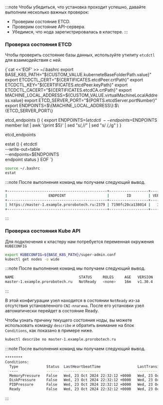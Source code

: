 


:::note
Чтобы убедиться, что установка проходит успешно, давайте выполним несколько важных проверок:
- Проверим состояние ETCD.
- Проверим состояние API-сервера.
- Убедимся, что нода зарегистрировалась в кластере.
:::

### Проверка состояния ETCD
Чтобы проверить состояние базы данных, используйте утилиту `etcdctl` для взаимодействия с ней.

<CodeBlock language="bash">
{`cat <<'EOF' >> ~/.bashrc
  export BASE_K8S_PATH="${CUSTOM_VALUE.kuberneteBaseFolderPath.value}"
  export ETCDCTL_CERT="${CERTIFICATES.etcdPeer.crtPath}"
  export ETCDCTL_KEY="${CERTIFICATES.etcdPeer.keyPath}"
  export ETCDCTL_CACERT="${CERTIFICATES.etcdCA.crtPath}"
  export MACHINE_LOCAL_ADDRESS=${CUSTOM_VALUE.virtualMachineLocalAddress.value}
  export ETCD_SERVER_PORT="${PORTS.etcdServer.portNumber}"
  export ENDPOINTS=$\{MACHINE_LOCAL_ADDRESS\}:$\{ETCD_SERVER_PORT\}

  etcd_endpoints () {
  export ENDPOINTS=$(
  etcdctl \
  --endpoints=$ENDPOINTS member list | 
  awk '{print $5}' | 
  sed "s/,//" | 
  sed "s/ /,/g"
  )
  }

  etcd_endpoints

  estat () {
  etcdctl \
  --write-out=table \
  --endpoints=$ENDPOINTS \
  endpoint status
  }
  EOF
`}
</CodeBlock>

```bash
source ~/.bashrc
estat
```

:::note
После выполнения команд мы получаем следующий вывод.
```bash
+----------------------------------------------+------------------+---------+---------+-----------+------------+-----------+------------+--------------------+--------+
|                   ENDPOINT                   |        ID        | VERSION | DB SIZE | IS LEADER | IS LEARNER | RAFT TERM | RAFT INDEX | RAFT APPLIED INDEX | ERRORS |
+----------------------------------------------+------------------+---------+---------+-----------+------------+-----------+------------+--------------------+--------+
| https://master-1.example.prorobotech.ru:2379 | 7190fc20ca138014 |   3.5.3 |  5.4 MB |      true |      false |         2 |     191880 |             191880 |        |
+----------------------------------------------+------------------+---------+---------+-----------+------------+-----------+------------+--------------------+--------+
```
:::

### Проверка состояния Kube API

Для подключения к кластеру нам потребуется переменная окружения `KUBECONFIG`
```bash
export KUBECONFIG=${BASE_K8S_PATH}/super-admin.conf
kubectl get nodes -o wide
```

:::note
После выполнения команд мы получаем следующий вывод.
```bash
NAME                              STATUS     ROLES     AGE   VERSION   INTERNAL-IP     EXTERNAL-IP   OS-IMAGE             KERNEL-VERSION     CONTAINER-RUNTIME
master-1.example.prorobotech.ru   NotReady   <none>    16m   v1.30.4   192.168.10.26   <none>        Ubuntu 24.04.1 LTS   6.8.0-47-generic   containerd://1.7.19
```
:::

В этой конфигурации узел находится в состоянии `NotReady` из-за отсутствия установленного `CNI-плагина`. После его установки узел автоматически перейдет в состояние Ready.

Чтобы узнать причину текущего состояния ноды, вы можете использовать команду `describe` и обратить внимание на блок `Conditions`, как показано в примере ниже.

```bash
kubectl describe no master-1.example.prorobotech.ru
```
:::note
После выполнения команд мы получаем следующий вывод.
```bash
********
Conditions:
  Type             Status  LastHeartbeatTime                 LastTransitionTime                Reason                       Message
  ----             ------  -----------------                 ------------------                ------                       -------
  MemoryPressure   False   Wed, 23 Oct 2024 22:32:12 +0000   Wed, 23 Oct 2024 22:11:17 +0000   KubeletHasSufficientMemory   kubelet has sufficient memory available
  DiskPressure     False   Wed, 23 Oct 2024 22:32:12 +0000   Wed, 23 Oct 2024 22:11:17 +0000   KubeletHasNoDiskPressure     kubelet has no disk pressure
  PIDPressure      False   Wed, 23 Oct 2024 22:32:12 +0000   Wed, 23 Oct 2024 22:11:17 +0000   KubeletHasSufficientPID      kubelet has sufficient PID available
  Ready            False   Wed, 23 Oct 2024 22:32:12 +0000   Wed, 23 Oct 2024 22:11:17 +0000   KubeletNotReady              container runtime network not ready: NetworkReady=false reason:NetworkPluginNotReady message:Network plugin returns error: cni plugin not initialized
```
:::
